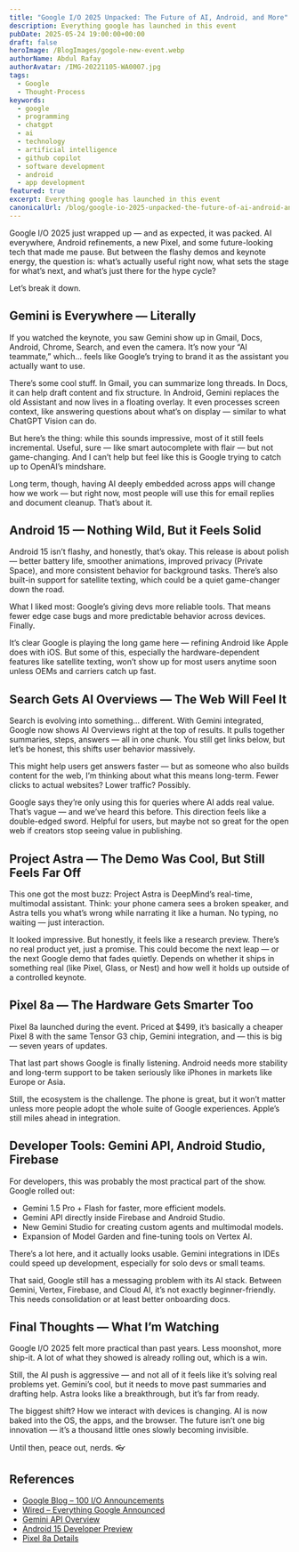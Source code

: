 ```yaml
---
title: "Google I/O 2025 Unpacked: The Future of AI, Android, and More"
description: Everything google has launched in this event
pubDate: 2025-05-24 19:00:00+00:00
draft: false
heroImage: /BlogImages/gogole-new-event.webp
authorName: Abdul Rafay
authorAvatar: /IMG-20221105-WA0007.jpg
tags:
  - Google
  - Thought-Process
keywords:
  - google
  - programming
  - chatgpt
  - ai
  - technology
  - artificial intelligence
  - github copilot
  - software development
  - android
  - app development
featured: true
excerpt: Everything google has launched in this event
canonicalUrl: /blog/google-io-2025-unpacked-the-future-of-ai-android-and-more
---
```


Google I/O 2025 just wrapped up — and as expected, it was packed. AI everywhere, Android refinements, a new Pixel, and some future-looking tech that made me pause. But between the flashy demos and keynote energy, the question is: what’s actually useful right now, what sets the stage for what’s next, and what’s just there for the hype cycle?

Let’s break it down.

## Gemini is Everywhere — Literally

If you watched the keynote, you saw Gemini show up in Gmail, Docs, Android, Chrome, Search, and even the camera. It’s now your “AI teammate,” which… feels like Google’s trying to brand it as the assistant you actually want to use.

There’s some cool stuff. In Gmail, you can summarize long threads. In Docs, it can help draft content and fix structure. In Android, Gemini replaces the old Assistant and now lives in a floating overlay. It even processes screen context, like answering questions about what’s on display — similar to what ChatGPT Vision can do.

But here’s the thing: while this sounds impressive, most of it still feels incremental. Useful, sure — like smart autocomplete with flair — but not game-changing. And I can’t help but feel like this is Google trying to catch up to OpenAI’s mindshare.

Long term, though, having AI deeply embedded across apps will change how we work — but right now, most people will use this for email replies and document cleanup. That’s about it.

## Android 15 — Nothing Wild, But it Feels Solid

Android 15 isn’t flashy, and honestly, that’s okay. This release is about polish — better battery life, smoother animations, improved privacy (Private Space), and more consistent behavior for background tasks. There’s also built-in support for satellite texting, which could be a quiet game-changer down the road.

What I liked most: Google’s giving devs more reliable tools. That means fewer edge case bugs and more predictable behavior across devices. Finally.

It’s clear Google is playing the long game here — refining Android like Apple does with iOS. But some of this, especially the hardware-dependent features like satellite texting, won’t show up for most users anytime soon unless OEMs and carriers catch up fast.

## Search Gets AI Overviews — The Web Will Feel It

Search is evolving into something… different. With Gemini integrated, Google now shows AI Overviews right at the top of results. It pulls together summaries, steps, answers — all in one chunk. You still get links below, but let’s be honest, this shifts user behavior massively.

This might help users get answers faster — but as someone who also builds content for the web, I’m thinking about what this means long-term. Fewer clicks to actual websites? Lower traffic? Possibly.

Google says they’re only using this for queries where AI adds real value. That’s vague — and we’ve heard this before. This direction feels like a double-edged sword. Helpful for users, but maybe not so great for the open web if creators stop seeing value in publishing.

## Project Astra — The Demo Was Cool, But Still Feels Far Off

This one got the most buzz: Project Astra is DeepMind’s real-time, multimodal assistant. Think: your phone camera sees a broken speaker, and Astra tells you what’s wrong while narrating it like a human. No typing, no waiting — just interaction.

It looked impressive. But honestly, it feels like a research preview. There’s no real product yet, just a promise. This could become the next leap — or the next Google demo that fades quietly. Depends on whether it ships in something real (like Pixel, Glass, or Nest) and how well it holds up outside of a controlled keynote.

## Pixel 8a — The Hardware Gets Smarter Too

Pixel 8a launched during the event. Priced at $499, it’s basically a cheaper Pixel 8 with the same Tensor G3 chip, Gemini integration, and — this is big — seven years of updates.

That last part shows Google is finally listening. Android needs more stability and long-term support to be taken seriously like iPhones in markets like Europe or Asia.

Still, the ecosystem is the challenge. The phone is great, but it won’t matter unless more people adopt the whole suite of Google experiences. Apple’s still miles ahead in integration.

## Developer Tools: Gemini API, Android Studio, Firebase

For developers, this was probably the most practical part of the show. Google rolled out:

- Gemini 1.5 Pro + Flash for faster, more efficient models.
- Gemini API directly inside Firebase and Android Studio.
- New Gemini Studio for creating custom agents and multimodal models.
- Expansion of Model Garden and fine-tuning tools on Vertex AI.

There’s a lot here, and it actually looks usable. Gemini integrations in IDEs could speed up development, especially for solo devs or small teams.

That said, Google still has a messaging problem with its AI stack. Between Gemini, Vertex, Firebase, and Cloud AI, it’s not exactly beginner-friendly. This needs consolidation or at least better onboarding docs.

## Final Thoughts — What I’m Watching

Google I/O 2025 felt more practical than past years. Less moonshot, more ship-it. A lot of what they showed is already rolling out, which is a win.

Still, the AI push is aggressive — and not all of it feels like it’s solving real problems yet. Gemini’s cool, but it needs to move past summaries and drafting help. Astra looks like a breakthrough, but it’s far from ready.

The biggest shift? How we interact with devices is changing. AI is now baked into the OS, the apps, and the browser. The future isn’t one big innovation — it’s a thousand little ones slowly becoming invisible.

Until then, peace out, nerds. 👓

## References

- [Google Blog – 100 I/O Announcements](https://blog.google/technology/ai/google-io-2025-all-our-announcements/)
- [Wired – Everything Google Announced](https://www.wired.com/story/everything-google-announced-at-io-2025)
- [Gemini API Overview](https://ai.google.dev/)
- [Android 15 Developer Preview](https://developer.android.com/about/versions/15)
- [Pixel 8a Details](https://store.google.com/product/pixel_8a)

